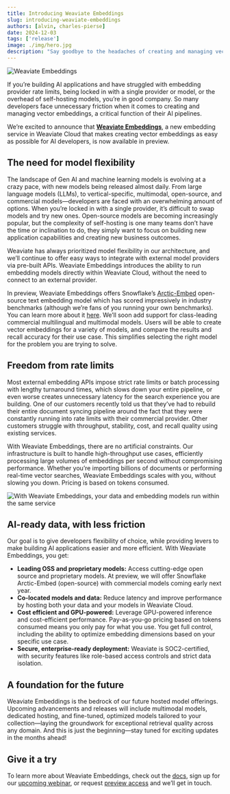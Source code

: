 ```yaml
---
title: Introducing Weaviate Embeddings  
slug: introducing-weaviate-embeddings
authors: [alvin, charles-pierse]
date: 2024-12-03
tags: ['release']
image: ./img/hero.jpg
description: "Say goodbye to the headaches of creating and managing vector embeddings."
---
```


![Weaviate Embeddings](./img/hero.jpg)

If you’re building AI applications and have struggled with embedding provider rate limits, being locked in with a single provider or model, or the overhead of self-hosting models, you’re in good company. So many developers face unnecessary friction when it comes to creating and managing vector embeddings, a critical function of their AI pipelines. 

We’re excited to announce that [**Weaviate Embeddings**](https://weaviate.io/developers/wcs/embeddings), a new embedding service in Weaviate Cloud that makes creating vector embeddings as easy as possible for AI developers, is now available in preview. 

## The need for model flexibility 

The landscape of Gen AI and machine learning models is evolving at a crazy pace, with new models being released almost daily. From large language models (LLMs), to vertical-specific, multimodal, open-source, and commercial models—developers are faced with an overwhelming amount of options. When you’re locked in with a single provider, it’s difficult to swap models and try new ones. Open-source models are becoming increasingly popular, but the complexity of self-hosting is one many teams don’t have the time or inclination to do, they simply want to focus on building new application capabilities and creating new business outcomes.

Weaviate has always prioritized model flexibility in our architecture, and we’ll continue to offer easy ways to integrate with external model providers via pre-built APIs. Weaviate Embeddings introduces the ability to run embedding models directly within Weaviate Cloud, without the need to connect to an external provider.  

In preview, Weaviate Embeddings offers Snowflake’s [Arctic-Embed](https://github.com/Snowflake-Labs/arctic-embed) open-source text embedding model which has scored impressively in industry benchmarks (although we’re fans of you running your own benchmarks). You can learn more about it [here](https://www.snowflake.com/engineering-blog/arctic-embed-m-v1-5-enterprise-retrieval/). We’ll soon add support for class-leading commercial multilingual and multimodal models. Users will be able to create vector embeddings for a variety of models, and compare the results and recall accuracy for their use case. This simplifies selecting the right model for the problem you are trying to solve.

## Freedom from rate limits

Most external embedding APIs impose strict rate limits or batch processing with lengthy turnaround times, which slows down your entire pipeline, or even worse creates unnecessary latency for the search experience you are building. One of our customers recently told us that they’ve had to rebuild their entire document syncing pipeline around the fact that they were constantly running into rate limits with their commercial provider. Other customers struggle with throughput, stability, cost, and recall quality using existing services. 

With Weaviate Embeddings, there are no artificial constraints. Our infrastructure is built to handle high-throughput use cases, efficiently processing large volumes of embeddings per second without compromising performance. Whether you’re importing billions of documents or performing real-time vector searches, Weaviate Embeddings scales with you, without slowing you down. Pricing is based on tokens consumed.

![With Weaviate Embeddings, your data and embedding models run within the same service](./img/weaviate-embeddings.png)


## AI-ready data, with less friction

Our goal is to give developers flexibility of choice, while providing levers to make building AI applications easier and more efficient. With Weaviate Embeddings, you get:

* **Leading OSS and proprietary models:** Access cutting-edge open source and proprietary models. At preview, we will offer Snowflake Arctic-Embed (open-source) with commercial models coming early next year.   
* **Co-located models and data:** Reduce latency and improve performance by hosting both your data and your models in Weaviate Cloud.   
* **Cost efficient and GPU-powered:** Leverage GPU-powered inference and cost-efficient performance. Pay-as-you-go pricing based on tokens consumed means you only pay for what you use. You get full control, including the ability to optimize embedding dimensions based on your specific use case.   
* **Secure, enterprise-ready deployment:** Weaviate is SOC2-certified, with security features like role-based access controls and strict data isolation. 

## A foundation for the future

Weaviate Embeddings is the bedrock of our future hosted model offerings. Upcoming advancements and releases will include multimodal models, dedicated hosting, and fine-tuned, optimized models tailored to your collection—laying the groundwork for exceptional retrieval quality across any domain. And this is just the beginning—stay tuned for exciting updates in the months ahead!

## Give it a try 

To learn more about Weaviate Embeddings, check out the [docs](https://weaviate.io/developers/wcs/embeddings), sign up for our [upcoming webinar](https://webinars.techstronglearning.com/simplify-building-ai-native-embedding-models-and-vector-databases), or request [preview access](https://events.weaviate.io/embeddings-preview) and we’ll get in touch.


<WhatsNext />
